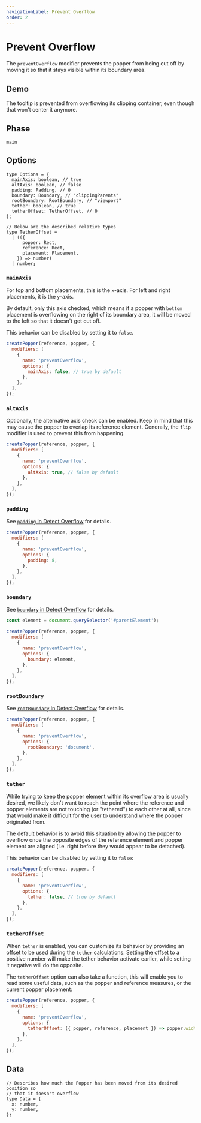 ```yaml
---
navigationLabel: Prevent Overflow
order: 2
---
```



# Prevent Overflow

The `preventOverflow` modifier prevents the popper from being cut off by moving
it so that it stays visible within its boundary area.

<x-ad />

## Demo

The tooltip is prevented from overflowing its clipping container, even though
that won't center it anymore.

<PreventOverflowDemo />

## Phase

`main`

## Options

```flow
type Options = {
  mainAxis: boolean, // true
  altAxis: boolean, // false
  padding: Padding, // 0
  boundary: Boundary, // "clippingParents"
  rootBoundary: RootBoundary, // "viewport"
  tether: boolean, // true
  tetherOffset: TetherOffset, // 0
};

// Below are the described relative types
type TetherOffset =
  | (({
      popper: Rect,
      reference: Rect,
      placement: Placement,
    }) => number)
  | number;
```

### `mainAxis`

For top and bottom placements, this is the `x`-axis. For left and right
placements, it is the `y`-axis.

By default, only this axis checked, which means if a popper with `bottom`
placement is overflowing on the right of its boundary area, it will be moved to
the left so that it doesn't get cut off.

This behavior can be disabled by setting it to `false`.

```js
createPopper(reference, popper, {
  modifiers: [
    {
      name: 'preventOverflow',
      options: {
        mainAxis: false, // true by default
      },
    },
  ],
});
```

### `altAxis`

Optionally, the alternative axis check can be enabled. Keep in mind that this
may cause the popper to overlap its reference element. Generally, the `flip`
modifier is used to prevent this from happening.

```js
createPopper(reference, popper, {
  modifiers: [
    {
      name: 'preventOverflow',
      options: {
        altAxis: true, // false by default
      },
    },
  ],
});
```

### `padding`

See [`padding` in Detect Overflow](../../utils/detect-overflow/#padding) for
details.

```js
createPopper(reference, popper, {
  modifiers: [
    {
      name: 'preventOverflow',
      options: {
        padding: 8,
      },
    },
  ],
});
```

### `boundary`

See [`boundary` in Detect Overflow](../../utils/detect-overflow/#boundary) for
details.

```js
const element = document.querySelector('#parentElement');

createPopper(reference, popper, {
  modifiers: [
    {
      name: 'preventOverflow',
      options: {
        boundary: element,
      },
    },
  ],
});
```

### `rootBoundary`

See
[`rootBoundary` in Detect Overflow](../../utils/detect-overflow/#rootboundary)
for details.

```js
createPopper(reference, popper, {
  modifiers: [
    {
      name: 'preventOverflow',
      options: {
        rootBoundary: 'document',
      },
    },
  ],
});
```

### `tether`

While trying to keep the popper element within its overflow area is usually
desired, we likely don't want to reach the point where the reference and popper
elements are not touching (or "tethered") to each other at all, since that would
make it difficult for the user to understand where the popper originated from.

The default behavior is to avoid this situation by allowing the popper to
overflow once the opposite edges of the reference element and popper element are
aligned (i.e. right before they would appear to be detached).

This behavior can be disabled by setting it to `false`:

```js
createPopper(reference, popper, {
  modifiers: [
    {
      name: 'preventOverflow',
      options: {
        tether: false, // true by default
      },
    },
  ],
});
```

### `tetherOffset`

When `tether` is enabled, you can customize its behavior by providing an offset
to be used during the `tether` calculations. Setting the offset to a positive
number will make the tether behavior activate earlier, while setting it negative
will do the opposite.

The `tetherOffset` option can also take a function, this will enable you to read
some useful data, such as the popper and reference measures, or the current
popper placement:

```js
createPopper(reference, popper, {
  modifiers: [
    {
      name: 'preventOverflow',
      options: {
        tetherOffset: ({ popper, reference, placement }) => popper.width / 2,
      },
    },
  ],
});
```

## Data

```flow
// Describes how much the Popper has been moved from its desired position so
// that it doesn't overflow
type Data = {
  x: number,
  y: number,
};
```
